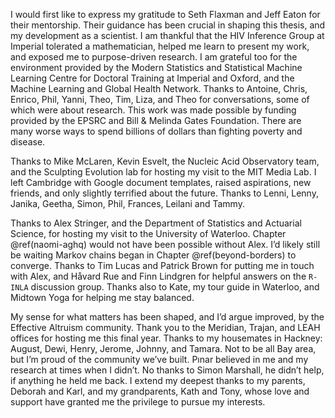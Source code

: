 I would first like to express my gratitude to Seth Flaxman and Jeff Eaton for their mentorship.
Their guidance has been crucial in shaping this thesis, and my development as a scientist.
<!-- Thanks to my examiners Adam Sykulski and Chris Paciorek. -->
I am thankful that the HIV Inference Group at Imperial tolerated a mathematician, helped me learn to present my work, and exposed me to purpose-driven research.
I am grateful too for the environment provided by the Modern Statistics and Statistical Machine Learning Centre for Doctoral Training at Imperial and Oxford, and the Machine Learning and Global Health Network.
Thanks to Antoine, Chris, Enrico, Phil, Yanni, Theo, Tim, Liza, and Theo for conversations, some of which were about research.
This work was made possible by funding provided by the EPSRC and Bill & Melinda Gates Foundation.
There are many worse ways to spend billions of dollars than fighting poverty and disease.

Thanks to Mike McLaren, Kevin Esvelt, the Nucleic Acid Observatory team, and the Sculpting Evolution lab for hosting my visit to the MIT Media Lab.
I left Cambridge with Google document templates, raised aspirations, new friends, and only slightly terrified about the future.
Thanks to Lenni, Lenny, Janika, Geetha, Simon, Phil, Frances, Leilani and Tammy.

Thanks to Alex Stringer, and the Department of Statistics and Actuarial Science, for hosting my visit to the University of Waterloo.
Chapter \@ref(naomi-aghq) would not have been possible without Alex.
I'd likely still be waiting Markov chains began in Chapter \@ref(beyond-borders) to converge.
Thanks to Tim Lucas and Patrick Brown for putting me in touch with Alex, and Håvard Rue and Finn Lindgren for helpful answers on the `R-INLA` discussion group.
Thanks also to Kate, my tour guide in Waterloo, and Midtown Yoga for helping me stay balanced.

My sense for what matters has been shaped, and I'd argue improved, by the Effective Altruism community.
Thank you to the Meridian, Trajan, and LEAH offices for hosting me this final year.
Thanks to my housemates in Hackney: August, Dewi, Henry, Jerome, Johnny, and Tamara.
Not to be all Bay area, but I'm proud of the community we've built.
Pınar believed in me and my research at times when I didn't.
No thanks to Simon Marshall, he didn't help, if anything he held me back.
I extend my deepest thanks to my parents, Deborah and Karl, and my grandparents, Kath and Tony, whose love and support have granted me the privilege to pursue my interests.

\begin{flushright}
Adam Howes \\
Imperial College London\\
December 2023
\end{flushright}

